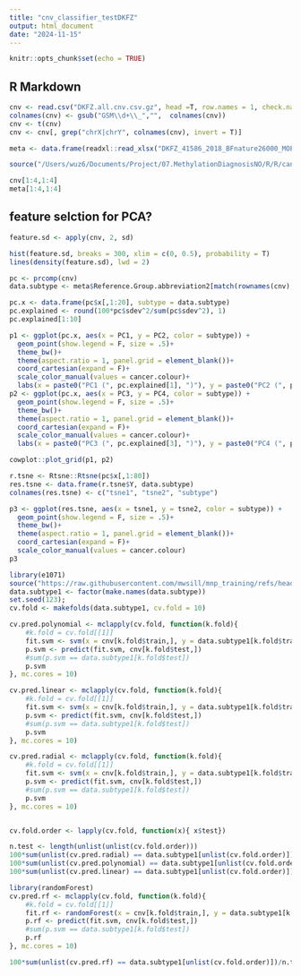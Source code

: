 ```yaml
---
title: "cnv_classifier_testDKFZ"
output: html_document
date: "2024-11-15"
---
```


```r
knitr::opts_chunk$set(echo = TRUE)
```

## R Markdown

```r
cnv <- read.csv("DKFZ.all.cnv.csv.gz", head =T, row.names = 1, check.names = F)
colnames(cnv) <- gsub("GSM\\d+\\_","",  colnames(cnv))
cnv <- t(cnv)
cnv <- cnv[, grep("chrX|chrY", colnames(cnv), invert = T)]

meta <- data.frame(readxl::read_xlsx("DKFZ_41586_2018_BFnature26000_MOESM3_ESM.xlsx", skip = 1), check.names = T)

source("/Users/wuz6/Documents/Project/07.MethylationDiagnosisNO/R/R/cancer_class_color.R")

cnv[1:4,1:4]
meta[1:4,1:4]
```

## feature selction for PCA?

```r
feature.sd <- apply(cnv, 2, sd)

hist(feature.sd, breaks = 300, xlim = c(0, 0.5), probability = T)
lines(density(feature.sd), lwd = 2)
```



```r
pc <- prcomp(cnv)
data.subtype <- meta$Reference.Group.abbreviation2[match(rownames(cnv), meta$Sentrix.ID...idat.)]

pc.x <- data.frame(pc$x[,1:20], subtype = data.subtype)
pc.explained <- round(100*pc$sdev^2/sum(pc$sdev^2), 1)
pc.explained[1:10]

p1 <- ggplot(pc.x, aes(x = PC1, y = PC2, color = subtype)) +
  geom_point(show.legend = F, size = .5)+
  theme_bw()+
  theme(aspect.ratio = 1, panel.grid = element_blank())+
  coord_cartesian(expand = F)+
  scale_color_manual(values = cancer.colour)+
  labs(x = paste0("PC1 (", pc.explained[1], ")"), y = paste0("PC2 (", pc.explained[2], ")"))
p2 <- ggplot(pc.x, aes(x = PC3, y = PC4, color = subtype)) +
  geom_point(show.legend = F, size = .5)+
  theme_bw()+
  theme(aspect.ratio = 1, panel.grid = element_blank())+
  coord_cartesian(expand = F)+
  scale_color_manual(values = cancer.colour)+
  labs(x = paste0("PC3 (", pc.explained[3], ")"), y = paste0("PC4 (", pc.explained[4], ")"))

cowplot::plot_grid(p1, p2)

```



```r
r.tsne <- Rtsne::Rtsne(pc$x[,1:80])
res.tsne <- data.frame(r.tsne$Y, data.subtype)
colnames(res.tsne) <- c("tsne1", "tsne2", "subtype")

p3 <- ggplot(res.tsne, aes(x = tsne1, y = tsne2, color = subtype)) +
  geom_point(show.legend = F, size = .5)+
  theme_bw()+
  theme(aspect.ratio = 1, panel.grid = element_blank())+
  coord_cartesian(expand = F)+
  scale_color_manual(values = cancer.colour)
p3

```



```r
library(e1071)
source("https://raw.githubusercontent.com/mwsill/mnp_training/refs/heads/master/R/makefolds.R")
data.subtype1 <- factor(make.names(data.subtype))
set.seed(123);
cv.fold <- makefolds(data.subtype1, cv.fold = 10)
```

```r
cv.pred.polynomial <- mclapply(cv.fold, function(k.fold){
    #k.fold = cv.fold[[1]]
    fit.svm <- svm(x = cnv[k.fold$train,], y = data.subtype1[k.fold$train], kernel = "polynomial")
    p.svm <- predict(fit.svm, cnv[k.fold$test,])
    #sum(p.svm == data.subtype1[k.fold$test])
    p.svm
}, mc.cores = 10)

cv.pred.linear <- mclapply(cv.fold, function(k.fold){
    #k.fold = cv.fold[[1]]
    fit.svm <- svm(x = cnv[k.fold$train,], y = data.subtype1[k.fold$train], kernel = "linear")
    p.svm <- predict(fit.svm, cnv[k.fold$test,])
    #sum(p.svm == data.subtype1[k.fold$test])
    p.svm
}, mc.cores = 10)

cv.pred.radial <- mclapply(cv.fold, function(k.fold){
    #k.fold = cv.fold[[1]]
    fit.svm <- svm(x = cnv[k.fold$train,], y = data.subtype1[k.fold$train], kernel = "radial")
    p.svm <- predict(fit.svm, cnv[k.fold$test,])
    #sum(p.svm == data.subtype1[k.fold$test])
    p.svm
}, mc.cores = 10)


cv.fold.order <- lapply(cv.fold, function(x){ x$test})

n.test <- length(unlist(unlist(cv.fold.order)))
100*sum(unlist(cv.pred.radial) == data.subtype1[unlist(cv.fold.order)])/n.test     ###59.80
100*sum(unlist(cv.pred.polynomial) == data.subtype1[unlist(cv.fold.order)])/n.test ###26.95
100*sum(unlist(cv.pred.linear) == data.subtype1[unlist(cv.fold.order)])/n.test     ###79.97

```

```r
library(randomForest)
cv.pred.rf <- mclapply(cv.fold, function(k.fold){
    #k.fold = cv.fold[[1]]
    fit.rf <- randomForest(x = cnv[k.fold$train,], y = data.subtype1[k.fold$train], ntree = 1000)
    p.rf <- predict(fit.svm, cnv[k.fold$test,])
    #sum(p.svm == data.subtype1[k.fold$test])
    p.rf
}, mc.cores = 10)

100*sum(unlist(cv.pred.rf) == data.subtype1[unlist(cv.fold.order)])/n.test  #46.20
```



